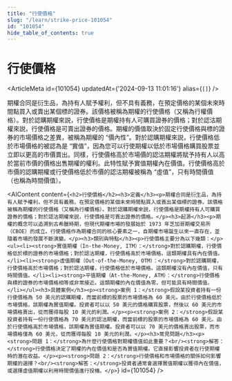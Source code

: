 ```yaml
---
title: "行使價格"
slug: "/learn/strike-price-101054"
id: "101054"
hide_table_of_contents: true
---
```



# 行使價格

<ArticleMeta id={101054} updatedAt={'2024-09-13 11:01:16'} alias={`[]`} />
<div className='border-solid border-b border-t-0 my-4 border-[var(--ifm-color-gray-300)]' />

期權合同是衍生品，為持有人賦予權利，但不具有義務，在預定價格的某個未來時間點買入或賣出某個標的證券。該價格被稱為期權的行使價格（又稱為行權價格）。對於認購期權來説，行使價格是期權持有人可購買證券的價格；對於認沽期權來説，行使價格是可賣出證券的價格。期權的價值取決於固定行使價格與標的證券的市場價格之差異，被稱為期權的 “價內性”。對於認購期權來説，行使價格低於市場價格的被認為是 “實值”，因為您可以行使期權以低於市場價格購買股票並立即以更高的市價賣出。同樣，行使價格高於市場價的認沽期權將賦予持有人以高於當前市價的價格出售期權的權利。此特性賦予實值期權內在價值。行使價格高於市價的認購期權或行使價格低於市價的認沽期權被稱為 “虛值”，只有時間價值（也稱為時間價值）。

<AIContent content={`<h2>行使價格</h2><h3>定義</h3><p>期權合同是衍生品，為持有人賦予權利，但不具有義務，在預定價格的某個未來時間點買入或賣出某個標的證券。該價格被稱為期權的行使價格（又稱為行權價格）。對於認購期權來説，行使價格是期權持有人可購買證券的價格；對於認沽期權來説，行使價格是可賣出證券的價格。</p><h3>起源</h3><p>期權的概念可以追溯到古希臘時期，但現代期權市場的發展始於 1973 年芝加哥期權交易所（CBOE）的成立。行使價格作為期權合同的核心要素之一，自期權市場誕生以來一直存在，並隨着市場的發展不斷演變。</p><h3>類別與特點</h3><p>行使價格主要分為以下幾類：</p><ul><li><strong>實值期權（In-the-Money, ITM）：</strong>對於認購期權，行使價格低於標的證券的市場價格；對於認沽期權，行使價格高於市場價格。這類期權具有內在價值。</li><li><strong>虛值期權（Out-of-the-Money, OTM）：</strong>對於認購期權，行使價格高於市場價格；對於認沽期權，行使價格低於市場價格。這類期權沒有內在價值，只有時間價值。</li><li><strong>平值期權（At-the-Money, ATM）：</strong>行使價格與標的證券的市場價格相等或非常接近。這類期權的內在價值為零，但可能具有時間價值。</li></ul><h3>具體案例</h3><p><strong>案例 1：</strong>假設某投資者持有一份行使價格為 50 美元的認購期權，而當前標的股票的市場價格為 60 美元。由於行使價格低於市場價格，該期權為實值期權。投資者可以以 50 美元的價格購買股票，然後以 60 美元的市場價格賣出，從而獲得每股 10 美元的利潤。</p><p><strong>案例 2：</strong>假設某投資者持有一份行使價格為 70 美元的認沽期權，而當前標的股票的市場價格為 60 美元。由於行使價格高於市場價格，該期權為實值期權。投資者可以以 70 美元的價格賣出股票，而市場價格僅為 60 美元，從而獲得每股 10 美元的利潤。</p><h3>常見問題</h3><p><strong>問題 1：</strong>為什麼行使價格對期權價值如此重要？<br/><strong>解答：</strong>行使價格決定了期權的內在價值和是否為實值期權。它直接影響投資者在行使期權時的潛在收益。</p><p><strong>問題 2：</strong>行使價格和市場價格的關係如何影響期權的選擇？<br/><strong>解答：</strong>投資者通常會選擇實值期權以獲得內在價值，或選擇虛值期權以利用時間價值進行投機。</p>`} id={101054} />
